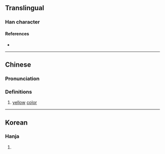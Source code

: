 {{character info}}
==Translingual==

===Han character===
{{Han char|rn=86|rad=火|as=10|sn=14|four=96886|canj=FRBC|ids=⿰火員}}

====References====
* {{Han ref|kx=0679.090|dkj=19293|dj=1090.310|hdz=32223.070|uh=7189|ud=29065|bh=E2BC|bd=58044}}

----

==Chinese==
{{zh-forms|s=𤈶}}

===Pronunciation===
{{zh-pron
|m=yún
|c=jyun4
|mc=
|oc=
|ma=
|cat=a
}}

===Definitions===
{{zh-hanzi}}

# [[yellow]] [[color]]

----

==Korean==

===Hanja===
{{ko-hanja|hangeul=운|eumhun=|rv=un|mr=un|y=wun}}

# {{rfdef|ko|sort=火10}}